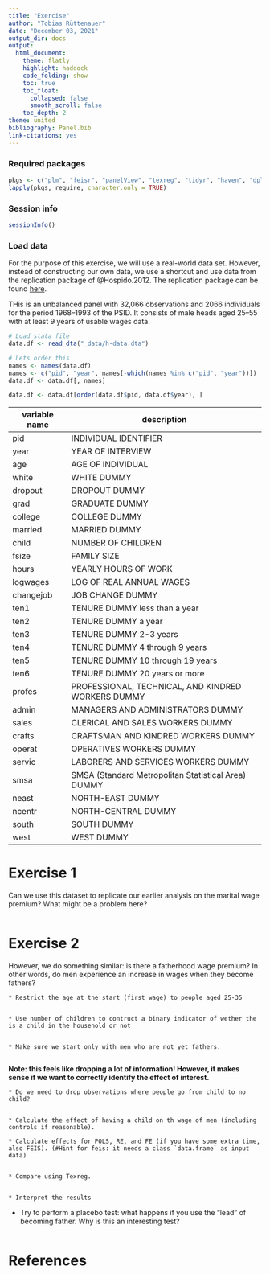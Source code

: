 ```yaml
---
title: "Exercise"
author: "Tobias Rüttenauer"
date: "December 03, 2021"
output_dir: docs
output: 
  html_document:
    theme: flatly
    highlight: haddock
    code_folding: show
    toc: true
    toc_float:
      collapsed: false
      smooth_scroll: false
    toc_depth: 2
theme: united
bibliography: Panel.bib
link-citations: yes
---
```


### Required packages

```r
pkgs <- c("plm", "feisr", "panelView", "texreg", "tidyr", "haven", "dplyr", "ggplot2", "ggforce") 
lapply(pkgs, require, character.only = TRUE)
```

### Session info

```r
sessionInfo()

```
  
### Load data

For the purpose of this exercise, we will use a real-world data set. However, instead of constructing our own data, we use a shortcut and use data from the replication package of @Hospido.2012. The replication package can be found [here](http://qed.econ.queensu.ca/jae/datasets/hospido001/).

THis is an unbalanced panel with 32,066 observations and 2066 individuals for the period 1968–1993 of the PSID. It consists of male heads aged 25–55 with at least 9 years of usable wages data.


```r
# Load stata file
data.df <- read_dta("_data/h-data.dta")

# Lets order this
names <- names(data.df)
names <- c("pid", "year", names[-which(names %in% c("pid", "year"))])
data.df <- data.df[, names]

data.df <- data.df[order(data.df$pid, data.df$year), ]

```


| variable name   |   description|
|-----------------|-------------------------------------------------------|
| pid             |   INDIVIDUAL IDENTIFIER|
| year            |   YEAR OF INTERVIEW|
| age             |   AGE OF INDIVIDUAL|
| white           |   WHITE DUMMY|
| dropout         |   DROPOUT DUMMY|
| grad            |   GRADUATE DUMMY|
| college         |   COLLEGE DUMMY|
| married         |   MARRIED DUMMY|
| child           |   NUMBER OF CHILDREN|
| fsize           |   FAMILY SIZE|
| hours           |   YEARLY HOURS OF WORK|
| logwages        |   LOG OF REAL ANNUAL WAGES|
| changejob       |   JOB CHANGE DUMMY|
| ten1            |   TENURE DUMMY less than a year|
| ten2            |   TENURE DUMMY a year|
| ten3            |   TENURE DUMMY 2-3 years|
| ten4            |   TENURE DUMMY 4 through 9 years|
| ten5            |   TENURE DUMMY 10 through 19 years|
| ten6            |   TENURE DUMMY 20 years or more|
| profes          |   PROFESSIONAL, TECHNICAL, AND KINDRED WORKERS DUMMY|
| admin           |   MANAGERS AND ADMINISTRATORS DUMMY|
| sales           |   CLERICAL AND SALES WORKERS DUMMY|
| crafts          |   CRAFTSMAN AND KINDRED WORKERS DUMMY|
| operat          |   OPERATIVES WORKERS DUMMY|
| servic          |   LABORERS AND SERVICES WORKERS DUMMY|
| smsa            |   SMSA (Standard Metropolitan Statistical Area) DUMMY|
| neast           |   NORTH-EAST DUMMY|
| ncentr          |   NORTH-CENTRAL DUMMY|
| south           |   SOUTH DUMMY|
| west            |   WEST DUMMY|



# Exercise 1

Can we use this dataset to replicate our earlier analysis on the marital wage premium? What might be a problem here?

```r

```


# Exercise 2

However, we do something similar: is there a fatherhood wage premium? In other words, do men experience an increase in wages when they become fathers?

    * Restrict the age at the start (first wage) to people aged 25-35
    
```r

```
    

    * Use number of children to contruct a binary indicator of wether the is a child in the household or not
    
```r

```
    
    * Make sure we start only with men who are not yet fathers.
    
```r

```

__Note: this feels like dropping a lot of information! However, it makes sense if we want to correctly identify the effect of interest.__

    * Do we need to drop observations where people go from child to no child?
    
```r

```    

    * Calculate the effect of having a child on th wage of men (including controls if reasonable). 
    
    * Calculate effects for POLS, RE, and FE (if you have some extra time, also FEIS). (#Hint for feis: it needs a class `data.frame` as input data)
    
```r

```
    
    
    * Compare using Texreg.

```r

```
  
    * Interpret the results 



  
   * Try to perform a placebo test: what happens if you use the "lead" of becoming father. Why is this an interesting test?
   
```r

```



# References
  